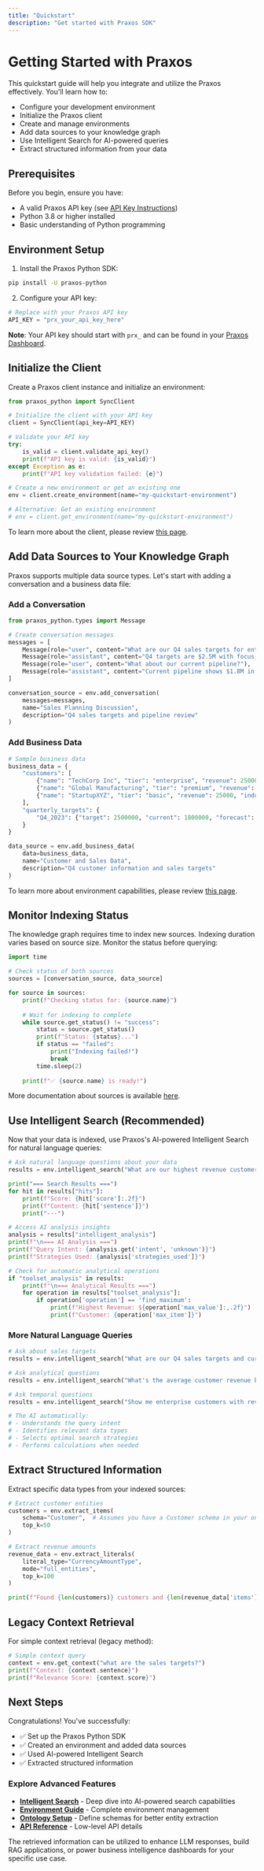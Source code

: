 ```yaml
---
title: "Quickstart"
description: "Get started with Praxos SDK"
---
```


# Getting Started with Praxos

This quickstart guide will help you integrate and utilize the Praxos effectively. You'll learn how to:

- Configure your development environment
- Initialize the Praxos client
- Create and manage environments
- Add data sources to your knowledge graph
- Use Intelligent Search for AI-powered queries
- Extract structured information from your data

## Prerequisites

Before you begin, ensure you have:

- A valid Praxos API key (see [API Key Instructions](/api-key))
- Python 3.8 or higher installed
- Basic understanding of Python programming

## Environment Setup

1. Install the Praxos Python SDK:

```bash
pip install -U praxos-python
```

2. Configure your API key:

```python
# Replace with your Praxos API key
API_KEY = "prx_your_api_key_here"
```

**Note**: Your API key should start with `prx_` and can be found in your [Praxos Dashboard](https://data.praxos.ai).

## Initialize the Client

Create a Praxos client instance and initialize an environment:

```python
from praxos_python import SyncClient

# Initialize the client with your API key
client = SyncClient(api_key=API_KEY)

# Validate your API key
try:
    is_valid = client.validate_api_key()
    print(f"API key is valid: {is_valid}")
except Exception as e:
    print(f"API key validation failed: {e}")

# Create a new environment or get an existing one
env = client.create_environment(name="my-quickstart-environment")

# Alternative: Get an existing environment
# env = client.get_environment(name="my-quickstart-environment")
```

To learn more about the client, please review [this page](/SDK/client).

## Add Data Sources to Your Knowledge Graph

Praxos supports multiple data source types. Let's start with adding a conversation and a business data file:

### Add a Conversation

```python
from praxos_python.types import Message

# Create conversation messages
messages = [
    Message(role="user", content="What are our Q4 sales targets for enterprise clients?"),
    Message(role="assistant", content="Q4 targets are $2.5M with focus on Fortune 500 companies."),
    Message(role="user", content="What about our current pipeline?"),
    Message(role="assistant", content="Current pipeline shows $1.8M in qualified opportunities.")
]

conversation_source = env.add_conversation(
    messages=messages,
    name="Sales Planning Discussion",
    description="Q4 sales targets and pipeline review"
)
```

### Add Business Data

```python
# Sample business data
business_data = {
    "customers": [
        {"name": "TechCorp Inc", "tier": "enterprise", "revenue": 250000, "industry": "Technology"},
        {"name": "Global Manufacturing", "tier": "premium", "revenue": 180000, "industry": "Manufacturing"},
        {"name": "StartupXYZ", "tier": "basic", "revenue": 25000, "industry": "Software"}
    ],
    "quarterly_targets": {
        "Q4_2023": {"target": 2500000, "current": 1800000, "forecast": 2200000}
    }
}

data_source = env.add_business_data(
    data=business_data,
    name="Customer and Sales Data",
    description="Q4 customer information and sales targets"
)
```

To learn more about environment capabilities, please review [this page](/SDK/environment). 

## Monitor Indexing Status

The knowledge graph requires time to index new sources. Indexing duration varies based on source size. Monitor the status before querying:

```python
import time

# Check status of both sources
sources = [conversation_source, data_source]

for source in sources:
    print(f"Checking status for: {source.name}")
    
    # Wait for indexing to complete
    while source.get_status() != "success":
        status = source.get_status()
        print(f"Status: {status}...")
        if status == "failed":
            print("Indexing failed!")
            break
        time.sleep(2)
    
    print(f"✅ {source.name} is ready!")
```

More documentation about sources is available [here](/SDK/source).

## Use Intelligent Search (Recommended)

Now that your data is indexed, use Praxos's AI-powered Intelligent Search for natural language queries:

```python
# Ask natural language questions about your data
results = env.intelligent_search("What are our highest revenue customers?")

print("=== Search Results ===")
for hit in results["hits"]:
    print(f"Score: {hit['score']:.2f}")
    print(f"Content: {hit['sentence']}")
    print("---")

# Access AI analysis insights
analysis = results["intelligent_analysis"]
print(f"\n=== AI Analysis ===")
print(f"Query Intent: {analysis.get('intent', 'unknown')}")
print(f"Strategies Used: {analysis['strategies_used']}")

# Check for automatic analytical operations
if "toolset_analysis" in results:
    print(f"\n=== Analytical Results ===")
    for operation in results["toolset_analysis"]:
        if operation['operation'] == 'find_maximum':
            print(f"Highest Revenue: ${operation['max_value']:,.2f}")
            print(f"Customer: {operation['max_item']}")
```

### More Natural Language Queries

```python
# Ask about sales targets
results = env.intelligent_search("What are our Q4 sales targets and current progress?")

# Ask analytical questions
results = env.intelligent_search("What's the average customer revenue by industry?")

# Ask temporal questions
results = env.intelligent_search("Show me enterprise customers with revenue above $200k")

# The AI automatically:
# - Understands the query intent
# - Identifies relevant data types
# - Selects optimal search strategies  
# - Performs calculations when needed
```

## Extract Structured Information

Extract specific data types from your indexed sources:

```python
# Extract customer entities
customers = env.extract_items(
    schema="Customer",  # Assumes you have a Customer schema in your ontology
    top_k=50
)

# Extract revenue amounts
revenue_data = env.extract_literals(
    literal_type="CurrencyAmountType",
    mode="full_entities",
    top_k=100
)

print(f"Found {len(customers)} customers and {len(revenue_data['items'])} revenue records")
```

## Legacy Context Retrieval

For simple context retrieval (legacy method):

```python
# Simple context query  
context = env.get_context("what are the sales targets?")
print(f"Context: {context.sentence}")
print(f"Relevance Score: {context.score}")
```

## Next Steps

Congratulations! You've successfully:
- ✅ Set up the Praxos Python SDK  
- ✅ Created an environment and added data sources
- ✅ Used AI-powered Intelligent Search
- ✅ Extracted structured information

### Explore Advanced Features

- **[Intelligent Search](/SDK/intelligent-search)** - Deep dive into AI-powered search capabilities
- **[Environment Guide](/SDK/environment)** - Complete environment management
- **[Ontology Setup](/SDK/ontology)** - Define schemas for better entity extraction
- **[API Reference](/api-reference/endpoint/search)** - Low-level API details

The retrieved information can be utilized to enhance LLM responses, build RAG applications, or power business intelligence dashboards for your specific use case.